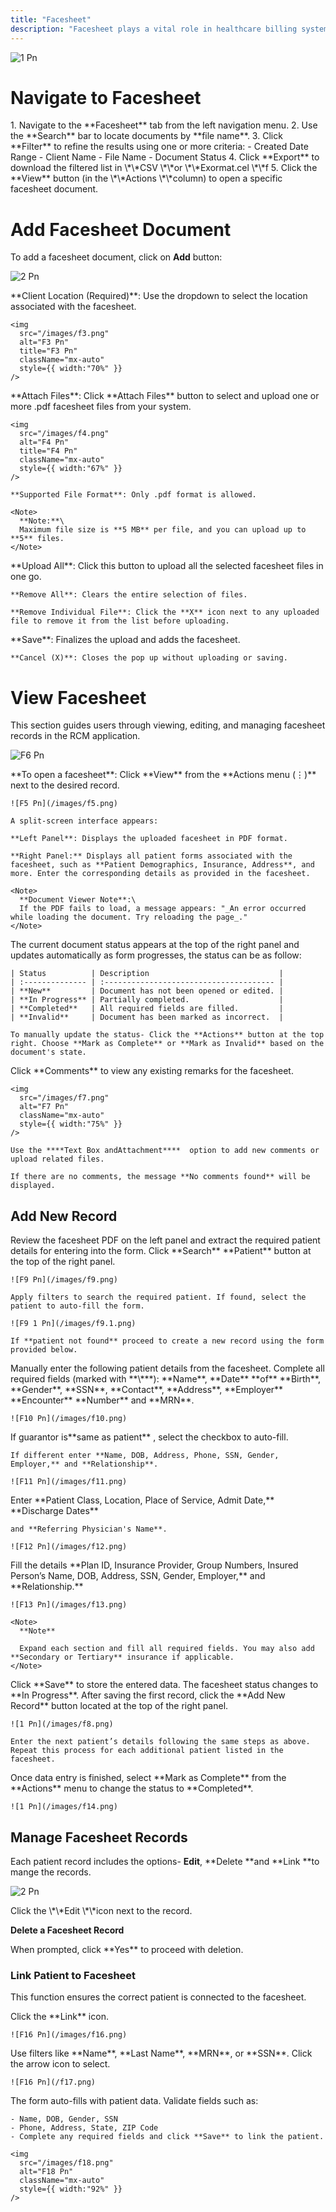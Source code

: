 ```yaml
---
title: "Facesheet"
description: "Facesheet plays a vital role in healthcare billing system as these documents contain comprehensive patient information, which is extracted by users and entered into the system. This information is further used for billing, insurance processing, medical treatment, and administrative tasks. They help streamline workflows and improve accuracy in billing processes."
---
```


![1 Pn](/images/1.png)

# **Navigate to Facesheet**

<Steps>
  <Step title="To access the Facesheet interface:" icon="chevron-down">
    1. Navigate to the **Facesheet** tab from the left navigation menu.
    2. Use the **Search** bar to locate documents by **file name**.
    3. Click **Filter** to refine the results using one or more criteria:
       - Created Date Range
       - Client Name
       - File Name
       - Document Status
    4. Click **Export** to download the filtered list in \*\*CSV \*\*or \*\*Exormat.cel \*\*f
    5. Click the **View** button (in the \*\*Actions \*\*column) to open a specific facesheet document.
  </Step>
</Steps>

# **Add Facesheet Document**

To add a facesheet document, click on **Add** button:

![2 Pn](/images/2.png)

<Steps>
  <Step title=" Select Client Location">
    **Client Location (Required)**: Use the dropdown to select the location associated with the facesheet.

    <img
      src="/images/f3.png"
      alt="F3 Pn"
      title="F3 Pn"
      className="mx-auto"
      style={{ width:"70%" }}
    />
  </Step>
  <Step title="Upload Document">
    **Attach Files**: Click **Attach Files** button to select and upload one or more .pdf facesheet files from your system.

    <img
      src="/images/f4.png"
      alt="F4 Pn"
      title="F4 Pn"
      className="mx-auto"
      style={{ width:"67%" }}
    />

    **Supported File Format**: Only .pdf format is allowed.

    <Note>
      **Note:**\
      Maximum file size is **5 MB** per file, and you can upload up to **5** files.
    </Note>
  </Step>
  <Step title="Manage Uploads">
    **Upload All**: Click this button to upload all the selected facesheet files in one go.

    **Remove All**: Clears the entire selection of files.

    **Remove Individual File**: Click the **X** icon next to any uploaded file to remove it from the list before uploading.
  </Step>
  <Step title="Save or Cancel">
    **Save**: Finalizes the upload and adds the facesheet.

    **Cancel (X)**: Closes the pop up without uploading or saving.
  </Step>
</Steps>

# **View Facesheet**

This section guides users through viewing, editing, and managing facesheet records in the RCM application.

![F6 Pn](/images/f6.png)

<Steps>
  <Step title="Navigate to Facesheet">
    **To open a facesheet**: Click **View** from the **Actions menu (⋮)**  next to the desired record.

    ![F5 Pn](/images/f5.png)

    A split-screen interface appears:

    **Left Panel**: Displays the uploaded facesheet in PDF format.

    **Right Panel:** Displays all patient forms associated with the facesheet, such as **Patient Demographics, Insurance, Address**, and more. Enter the corresponding details as provided in the facesheet.

    <Note>
      **Document Viewer Note**:\
      If the PDF fails to load, a message appears: "_An error occurred while loading the document. Try reloading the page_."
    </Note>
  </Step>
  <Step title="Check Document Status">
    The current document status appears at the top of the right panel and updates automatically as form progresses, the status can be as follow:

    | Status          | Description                             |
    | :-------------- | :-------------------------------------- |
    | **New**         | Document has not been opened or edited. |
    | **In Progress** | Partially completed.                    |
    | **Completed**   | All required fields are filled.         |
    | **Invalid**     | Document has been marked as incorrect.  |

    To manually update the status- Click the **Actions** button at the top right. Choose **Mark as Complete** or **Mark as Invalid** based on the document's state.
  </Step>
  <Step title="Add Comments (If any)" stepNumber={3}>
    Click **Comments** to view any existing remarks for the facesheet.

    <img
      src="/images/f7.png"
      alt="F7 Pn"
      className="mx-auto"
      style={{ width:"75%" }}
    />

    Use the ****Text Box andAttachment****  option to add new comments or upload related files.

    If there are no comments, the message **No comments found** will be displayed.
  </Step>
</Steps>

## **Add New Record**

<Steps>
  <Step title="Review Patient Information">
    Review the facesheet PDF on the left panel and extract the required patient details for entering into the form.
  </Step>
  <Step title="Identify if the record belongs to an existing patient:">
    Click **Search** **Patient** button at the top of the right panel.

    ![F9 Pn](/images/f9.png)

    Apply filters to search the required patient. If found, select the patient to auto-fill the form.

    ![F9 1 Pn](/images/f9.1.png)

    If **patient not found** proceed to create a new record using the form provided below.
  </Step>
  <Step title="For a New Patient">
    Manually enter the following patient details from the facesheet. Complete all required fields (marked with **\***): **Name**, **Date** **of** **Birth**, **Gender**, **SSN**, **Contact**, **Address**, **Employer** **Encounter** **Number** and **MRN**.

    ![F10 Pn](/images/f10.png)
  </Step>
  <Step title="Guarantor Details">
    If guarantor is**same as patient** , select the checkbox to auto-fill.

    If different enter **Name, DOB, Address, Phone, SSN, Gender, Employer,** and **Relationship**.

    ![F11 Pn](/images/f11.png)
  </Step>
  <Step title="Admission Information">
    Enter **Patient Class, Location, Place of Service, Admit Date,** **Discharge Dates**

    and **Referring Physician's Name**.

    ![F12 Pn](/images/f12.png)
  </Step>
  <Step title="Primary Insurance Information">
    Fill the details **Plan ID, Insurance Provider, Group Numbers, Insured Person’s Name, DOB, Address, SSN, Gender, Employer,** and **Relationship.**

    ![F13 Pn](/images/f13.png)

    <Note>
      **Note**

      Expand each section and fill all required fields. You may also add **Secondary or Tertiary** insurance if applicable.
    </Note>
  </Step>
  <Step title="Save Record">
    Click **Save** to store the entered data. The facesheet status changes to **In Progress**.
  </Step>
  <Step title="If there are multiple records in the same facesheet" stepNumber={8}>
    After saving the first record, click the **Add New Record** button located at the top of the right panel.

    ![1 Pn](/images/f8.png)

    Enter the next patient’s details following the same steps as above. Repeat this process for each additional patient listed in the facesheet.
  </Step>
  <Step title="Mark as Complete" stepNumber={9}>
    Once data entry is finished, select **Mark as Complete** from the **Actions** menu to change the status to **Completed**.

    ![1 Pn](/images/f14.png)
  </Step>
</Steps>

## **Manage Facesheet Records**

Each patient record includes the options- **Edit**, \*\*Delete \*\*and \*\*Link \*\*to mange the records.

![2 Pn](/images/f15.png)

<Steps>
  <Step title="Locate the facesheet record you want to update.">
    Click the \*\*Edit \*\*icon next to the record.
  </Step>
  <Step title="Modify the required information in the form.">
    
  </Step>
  <Step title="Click Save to apply the changes.">
    
  </Step>
</Steps>

**Delete a Facesheet Record**

<Steps>
  <Step title="Locate the facesheet record you want to delete">
    
  </Step>
  <Step title="Click the Delete icon next to the record.">
    When prompted, click **Yes** to proceed with deletion.
  </Step>
</Steps>

### **Link Patient to Facesheet**

This function ensures the correct patient is connected to the facesheet.

<Steps>
  <Step title="Locate the unlinked facesheet record.">
    Click the **Link** icon.

    ![F16 Pn](/images/f16.png)
  </Step>
  <Step title="Search and Select Patient">
    Use filters like **Name**, **Last Name**, **MRN**, or **SSN**. Click the arrow icon  <Icon icon="arrow-right-long" /> to select.

    ![F16 Pn](/f17.png)
  </Step>
  <Step title="Review and Update Details">
    The form auto-fills with patient data. Validate fields such as:

    - Name, DOB, Gender, SSN
    - Phone, Address, State, ZIP Code
    - Complete any required fields and click **Save** to link the patient.

    <img
      src="/images/f18.png"
      alt="F18 Pn"
      className="mx-auto"
      style={{ width:"92%" }}
    />
  </Step>
</Steps>